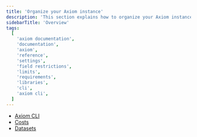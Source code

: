 ```yaml
---
title: 'Organize your Axiom instance'
description: 'This section explains how to organize your Axiom instance.'
sidebarTitle: 'Overview'
tags:
  [
    'axiom documentation',
    'documentation',
    'axiom',
    'reference',
    'settings',
    'field restrictions',
    'limits',
    'requirements',
    'libraries',
    'cli',
    'axiom cli',
  ]
---
```


- [Axiom CLI](/docs/reference/cli)
- [Costs](/docs/reference/query-hours)
- [Datasets](/docs/reference/datasets)